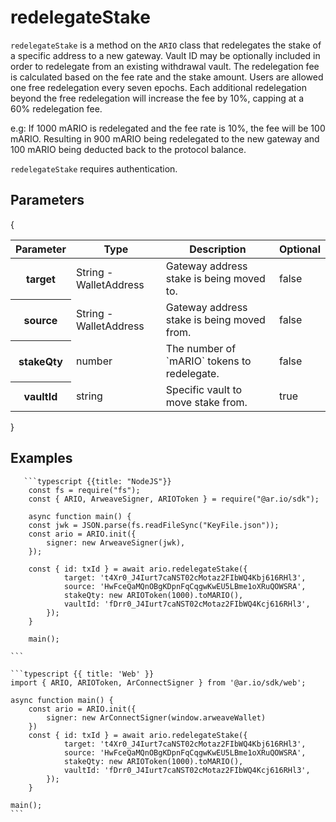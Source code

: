 
<HeroPattern />

# redelegateStake

`redelegateStake` is a method on the `ARIO` class that redelegates the stake of a specific address to a new gateway. Vault ID may be optionally included in order to redelegate from an existing withdrawal vault. The redelegation fee is calculated based on the fee rate and the stake amount. Users are allowed one free redelegation every seven epochs. Each additional redelegation beyond the free redelegation will increase the fee by 10%, capping at a 60% redelegation fee.

e.g: If 1000 mARIO is redelegated and the fee rate is 10%, the fee will be 100 mARIO. Resulting in 900 mARIO being redelegated to the new gateway and 100 mARIO being deducted back to the protocol balance.

`redelegateStake` requires authentication.

## Parameters

{

<div style={{ textAlign: 'center' }}>
  <table className="inline-table">
    <thead>
      <tr>
        <th>Parameter</th>
        <th>Type</th>
        <th>Description</th>
        <th>Optional</th>
      </tr>
    </thead>
    <tbody>
      <tr>
        <th>target</th>
        <td>String - WalletAddress</td>
        <td>Gateway address stake is being moved to.</td>
        <td>false</td>
      </tr>
      <tr>
        <th>source</th>
        <td>String - WalletAddress</td>
        <td>Gateway address stake is being moved from.</td>
        <td>false</td>
      </tr>
      <tr>
        <th>stakeQty</th>
        <td>number</td>
        <td>The number of `mARIO` tokens to redelegate.</td>
        <td>false</td>
      </tr>
      <tr>
        <th>vaultId</th>
        <td>string</td>
        <td>
          Specific vault to move stake from.
        </td>
        <td>true</td>
      </tr>
    </tbody>
  </table>
</div>
}

## Examples

<CodeGroup title="redelegateStake">

       ```typescript {{title: "NodeJS"}}
        const fs = require("fs");
        const { ARIO, ArweaveSigner, ARIOToken } = require("@ar.io/sdk");

        async function main() {
        const jwk = JSON.parse(fs.readFileSync("KeyFile.json"));
        const ario = ARIO.init({
            signer: new ArweaveSigner(jwk),
        });

        const { id: txId } = await ario.redelegateStake({
                target: 't4Xr0_J4Iurt7caNST02cMotaz2FIbWQ4Kbj616RHl3',
                source: 'HwFceQaMQnOBgKDpnFqCqgwKwEU5LBme1oXRuQOWSRA',
                stakeQty: new ARIOToken(1000).toMARIO(),
                vaultId: 'fDrr0_J4Iurt7caNST02cMotaz2FIbWQ4Kcj616RHl3',
            });
        }

        main();

    ```

    ```typescript {{ title: 'Web' }}
    import { ARIO, ARIOToken, ArConnectSigner } from '@ar.io/sdk/web';

    async function main() {
        const ario = ARIO.init({
            signer: new ArConnectSigner(window.arweaveWallet)
        })
        const { id: txId } = await ario.redelegateStake({
                target: 't4Xr0_J4Iurt7caNST02cMotaz2FIbWQ4Kbj616RHl3',
                source: 'HwFceQaMQnOBgKDpnFqCqgwKwEU5LBme1oXRuQOWSRA',
                stakeQty: new ARIOToken(1000).toMARIO(),
                vaultId: 'fDrr0_J4Iurt7caNST02cMotaz2FIbWQ4Kcj616RHl3',
            });
        }

    main();
    ```

</CodeGroup>

